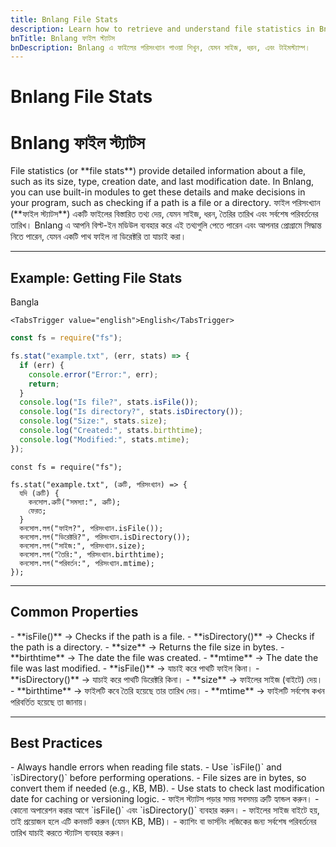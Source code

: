 ```yaml
---
title: Bnlang File Stats
description: Learn how to retrieve and understand file statistics in Bnlang, including size, type, and timestamps.
bnTitle: Bnlang ফাইল স্ট্যাটস
bnDescription: Bnlang এ ফাইলের পরিসংখ্যান পাওয়া শিখুন, যেমন সাইজ, ধরন, এবং টাইমস্ট্যাম্প।
---
```


# <I18nEnglish>Bnlang File Stats</I18nEnglish>
# <I18nBangla>Bnlang ফাইল স্ট্যাটস</I18nBangla>


<I18nEnglish>
File statistics (or **file stats**) provide detailed information about a file, such as its size, type, creation date, and last modification date.  
In Bnlang, you can use built-in modules to get these details and make decisions in your program, such as checking if a path is a file or a directory.
</I18nEnglish>

<I18nBangla>
ফাইল পরিসংখ্যান (**ফাইল স্ট্যাটস**) একটি ফাইলের বিস্তারিত তথ্য দেয়, যেমন সাইজ, ধরন, তৈরির তারিখ এবং সর্বশেষ পরিবর্তনের তারিখ।  
Bnlang এ আপনি বিল্ট-ইন মডিউল ব্যবহার করে এই তথ্যগুলি পেতে পারেন এবং আপনার প্রোগ্রামে সিদ্ধান্ত নিতে পারেন, যেমন একটি পাথ ফাইল না ডিরেক্টরি তা যাচাই করা।
</I18nBangla>



---

## Example: Getting File Stats

<Tabs defaultValue="bangla" className="w-full">
  <TabsList>
    <TabsTrigger value="bangla">Bangla</TabsTrigger>
    
    <TabsTrigger value="english">English</TabsTrigger>
  </TabsList>

  <TabsContent value="english">

```js
const fs = require("fs");

fs.stat("example.txt", (err, stats) => {
  if (err) {
    console.error("Error:", err);
    return;
  }
  console.log("Is file?", stats.isFile());
  console.log("Is directory?", stats.isDirectory());
  console.log("Size:", stats.size);
  console.log("Created:", stats.birthtime);
  console.log("Modified:", stats.mtime);
});
```
  </TabsContent>

  <TabsContent value="bangla">

```bnl
const fs = require("fs");

fs.stat("example.txt", (ত্রুটি, পরিসংখ্যান) => {
  যদি (ত্রুটি) {
    কনসোল.ত্রুটি("সমস্যা:", ত্রুটি);
    ফেরত;
  }
  কনসোল.লগ("ফাইল?", পরিসংখ্যান.isFile());
  কনসোল.লগ("ডিরেক্টরি?", পরিসংখ্যান.isDirectory());
  কনসোল.লগ("সাইজ:", পরিসংখ্যান.size);
  কনসোল.লগ("তৈরি:", পরিসংখ্যান.birthtime);
  কনসোল.লগ("পরিবর্তন:", পরিসংখ্যান.mtime);
});
```
  </TabsContent>

  
</Tabs>

---

## Common Properties

<I18nEnglish>
- **isFile()** → Checks if the path is a file.  
- **isDirectory()** → Checks if the path is a directory.  
- **size** → Returns the file size in bytes.  
- **birthtime** → The date the file was created.  
- **mtime** → The date the file was last modified.
</I18nEnglish>

<I18nBangla>
- **isFile()** → যাচাই করে পাথটি ফাইল কিনা।  
- **isDirectory()** → যাচাই করে পাথটি ডিরেক্টরি কিনা।  
- **size** → ফাইলের সাইজ (বাইটে) দেয়।  
- **birthtime** → ফাইলটি কবে তৈরি হয়েছে তার তারিখ দেয়।  
- **mtime** → ফাইলটি সর্বশেষ কখন পরিবর্তিত হয়েছে তা জানায়।
</I18nBangla>



---

## Best Practices

<I18nEnglish>
- Always handle errors when reading file stats.  
- Use `isFile()` and `isDirectory()` before performing operations.  
- File sizes are in bytes, so convert them if needed (e.g., KB, MB).  
- Use stats to check last modification date for caching or versioning logic.
</I18nEnglish>

<I18nBangla>
- ফাইল স্ট্যাটস পড়ার সময় সবসময় ত্রুটি হ্যান্ডল করুন।  
- কোনো অপারেশন করার আগে `isFile()` এবং `isDirectory()` ব্যবহার করুন।  
- ফাইলের সাইজ বাইটে হয়, তাই প্রয়োজন হলে এটি কনভার্ট করুন (যেমন KB, MB)।  
- ক্যাশিং বা ভার্সনিং লজিকের জন্য সর্বশেষ পরিবর্তনের তারিখ যাচাই করতে স্ট্যাটস ব্যবহার করুন।
</I18nBangla>


